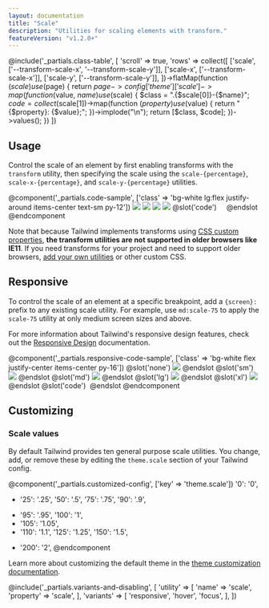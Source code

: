 ```yaml
---
layout: documentation
title: "Scale"
description: "Utilities for scaling elements with transform."
featureVersion: "v1.2.0+"
---
```


@include('_partials.class-table', [
  'scroll' => true,
  'rows' => collect([
    ['scale', ['--transform-scale-x', '--transform-scale-y']],
    ['scale-x', ['--transform-scale-x']],
    ['scale-y', ['--transform-scale-y']],
  ])->flatMap(function ($scale) use ($page) {
    return $page->config['theme']['scale']->map(function ($value, $name) use ($scale) {
      $class = ".{$scale[0]}-{$name}";
      $code = collect($scale[1])->map(function ($property) use ($value) {
        return "{$property}: {$value};";
      })->implode("\n");
      return [$class, $code];
    })->values();
  })
])


## Usage

Control the scale of an element by first enabling transforms with the `transform` utility, then specifying the scale using the `scale-{percentage}`, `scale-x-{percentage}`, and `scale-y-{percentage}` utilities.

@component('_partials.code-sample', ['class' => 'bg-white lg:flex justify-around items-center text-sm py-12'])
<img className="h-16 w-16 rounded transform scale-75" src="https://images.unsplash.com/photo-1472099645785-5658abf4ff4e?ixlib=rb-1.2.1&ixid=eyJhcHBfaWQiOjEyMDd9&auto=format&fit=facearea&facepad=2&w=256&h=256&q=80"/>
<img className="h-16 w-16 rounded transform scale-100" src="https://images.unsplash.com/photo-1472099645785-5658abf4ff4e?ixlib=rb-1.2.1&ixid=eyJhcHBfaWQiOjEyMDd9&auto=format&fit=facearea&facepad=2&w=256&h=256&q=80"/>
<img className="h-16 w-16 rounded transform scale-125" src="https://images.unsplash.com/photo-1472099645785-5658abf4ff4e?ixlib=rb-1.2.1&ixid=eyJhcHBfaWQiOjEyMDd9&auto=format&fit=facearea&facepad=2&w=256&h=256&q=80"/>
<img className="h-16 w-16 rounded transform scale-150" src="https://images.unsplash.com/photo-1472099645785-5658abf4ff4e?ixlib=rb-1.2.1&ixid=eyJhcHBfaWQiOjEyMDd9&auto=format&fit=facearea&facepad=2&w=256&h=256&q=80"/>
@slot('code')
<img className="transform scale-75 ..."/>
<img className="transform scale-100 ..."/>
<img className="transform scale-125 ..."/>
<img className="transform scale-150 ..."/>
@endslot
@endcomponent

Note that because Tailwind implements transforms using [CSS custom properties](https://developer.mozilla.org/en-US/docs/Web/CSS/Using_CSS_custom_properties), **the transform utilities are not supported in older browsers like IE11**. If you need transforms for your project and need to support older browsers, [add your own utilities](/docs/adding-new-utilities) or other custom CSS.

## Responsive

To control the scale of an element at a specific breakpoint, add a `{screen}:` prefix to any existing scale utility. For example, use `md:scale-75` to apply the `scale-75` utility at only medium screen sizes and above.

For more information about Tailwind's responsive design features, check out the [Responsive Design](/docs/responsive-design) documentation.

@component('_partials.responsive-code-sample', ['class' => 'bg-white flex justify-center items-center py-16'])
@slot('none')
<img className="h-16 w-16 rounded transform scale-100" src="https://images.unsplash.com/photo-1472099645785-5658abf4ff4e?ixlib=rb-1.2.1&ixid=eyJhcHBfaWQiOjEyMDd9&auto=format&fit=facearea&facepad=2&w=256&h=256&q=80"/>
@endslot
@slot('sm')
<img className="h-16 w-16 rounded transform scale-150" src="https://images.unsplash.com/photo-1472099645785-5658abf4ff4e?ixlib=rb-1.2.1&ixid=eyJhcHBfaWQiOjEyMDd9&auto=format&fit=facearea&facepad=2&w=256&h=256&q=80"/>
@endslot
@slot('md')
<img className="h-16 w-16 rounded transform scale-75" src="https://images.unsplash.com/photo-1472099645785-5658abf4ff4e?ixlib=rb-1.2.1&ixid=eyJhcHBfaWQiOjEyMDd9&auto=format&fit=facearea&facepad=2&w=256&h=256&q=80"/>
@endslot
@slot('lg')
<img className="h-16 w-16 rounded transform scale-125" src="https://images.unsplash.com/photo-1472099645785-5658abf4ff4e?ixlib=rb-1.2.1&ixid=eyJhcHBfaWQiOjEyMDd9&auto=format&fit=facearea&facepad=2&w=256&h=256&q=80"/>
@endslot
@slot('xl')
<img className="h-16 w-16 rounded transform scale-100" src="https://images.unsplash.com/photo-1472099645785-5658abf4ff4e?ixlib=rb-1.2.1&ixid=eyJhcHBfaWQiOjEyMDd9&auto=format&fit=facearea&facepad=2&w=256&h=256&q=80"/>
@endslot
@slot('code')
<img className="transform none:scale-100 sm:scale-150 md:scale-75 lg:scale-125 xl:scale-100 ..."/>
@endslot
@endcomponent

## Customizing

### Scale values

By default Tailwind provides ten general purpose scale utilities. You change, add, or remove these by editing the `theme.scale` section of your Tailwind config.

@component('_partials.customized-config', ['key' => 'theme.scale'])
  '0': '0',
+ '25': '.25',
  '50': '.5',
  '75': '.75',
  '90': '.9',
- '95': '.95',
  '100': '1',
- '105': '1.05',
- '110': '1.1',
  '125': '1.25',
  '150': '1.5',
+ '200': '2',
@endcomponent

Learn more about customizing the default theme in the [theme customization documentation](/docs/theme#customizing-the-default-theme).

@include('_partials.variants-and-disabling', [
    'utility' => [
        'name' => 'scale',
        'property' => 'scale',
    ],
    'variants' => [
        'responsive',
        'hover',
        'focus',
    ],
])
